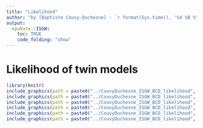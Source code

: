 ```yaml
---
title: "Likelihood"
author: "by [Baptiste Couvy-Duchesne] - `r format(Sys.time(), '%d %B %Y')`"
output:
  epuRate::ISGW:
    toc: TRUE
    code_folding: "show"
---
```



# Likelihood of twin models

```R

library(knitr)
include_graphics(path = paste0("../CouvyDuchesne_ISGW_BCD_likelihood", 31, ".gif"))
include_graphics(path = paste0("../CouvyDuchesne_ISGW_BCD_likelihood", 32, ".gif"))
include_graphics(path = paste0("../CouvyDuchesne_ISGW_BCD_likelihood", 33, ".gif"))
include_graphics(path = paste0("../CouvyDuchesne_ISGW_BCD_likelihood", 34, ".gif"))
include_graphics(path = paste0("../CouvyDuchesne_ISGW_BCD_likelihood", 35, ".gif"))
include_graphics(path = paste0("../CouvyDuchesne_ISGW_BCD_likelihood", 36, ".gif"))

```

